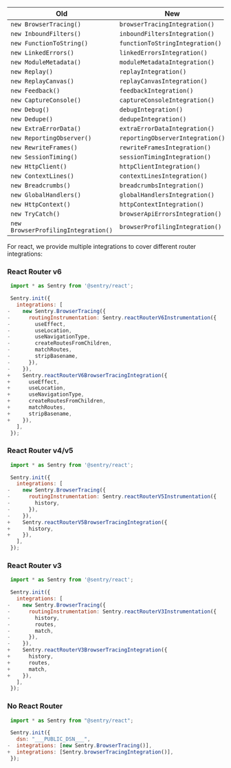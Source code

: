 <Include name="migration/javascript-v8/v7-deprecation/class-based-integrations" />

| Old                                 | New                              |
| ----------------------------------- | -------------------------------- |
| `new BrowserTracing()`              | `browserTracingIntegration()`    |
| `new InboundFilters()`              | `inboundFiltersIntegration()`    |
| `new FunctionToString()`            | `functionToStringIntegration()`  |
| `new LinkedErrors()`                | `linkedErrorsIntegration()`      |
| `new ModuleMetadata()`              | `moduleMetadataIntegration()`    |
| `new Replay()`                      | `replayIntegration()`            |
| `new ReplayCanvas()`                | `replayCanvasIntegration()`      |
| `new Feedback()`                    | `feedbackIntegration()`          |
| `new CaptureConsole()`              | `captureConsoleIntegration()`    |
| `new Debug()`                       | `debugIntegration()`             |
| `new Dedupe()`                      | `dedupeIntegration()`            |
| `new ExtraErrorData()`              | `extraErrorDataIntegration()`    |
| `new ReportingObserver()`           | `reportingObserverIntegration()` |
| `new RewriteFrames()`               | `rewriteFramesIntegration()`     |
| `new SessionTiming()`               | `sessionTimingIntegration()`     |
| `new HttpClient()`                  | `httpClientIntegration()`        |
| `new ContextLines()`                | `contextLinesIntegration()`      |
| `new Breadcrumbs()`                 | `breadcrumbsIntegration()`       |
| `new GlobalHandlers()`              | `globalHandlersIntegration()`    |
| `new HttpContext()`                 | `httpContextIntegration()`       |
| `new TryCatch()`                    | `browserApiErrorsIntegration()`  |
| `new BrowserProfilingIntegration()` | `browserProfilingIntegration()`  |

<Include name="migration/javascript-v8/v7-deprecation/browser-tracing" />

For react, we provide multiple integrations to cover different router integrations:

### React Router v6

```JavaScript diff
 import * as Sentry from '@sentry/react';

 Sentry.init({
   integrations: [
-    new Sentry.BrowserTracing({
-      routingInstrumentation: Sentry.reactRouterV6Instrumentation({
-        useEffect,
-        useLocation,
-        useNavigationType,
-        createRoutesFromChildren,
-        matchRoutes,
-        stripBasename,
-      }),
-    }),
+    Sentry.reactRouterV6BrowserTracingIntegration({
+      useEffect,
+      useLocation,
+      useNavigationType,
+      createRoutesFromChildren,
+      matchRoutes,
+      stripBasename,
+    }),
   ],
 });
```

### React Router v4/v5

```JavaScript diff
 import * as Sentry from '@sentry/react';

 Sentry.init({
   integrations: [
-    new Sentry.BrowserTracing({
-      routingInstrumentation: Sentry.reactRouterV5Instrumentation({
-        history,
-      }),
-    }),
+    Sentry.reactRouterV5BrowserTracingIntegration({
+      history,
+    }),
   ],
 });
```

### React Router v3

```JavaScript diff
 import * as Sentry from '@sentry/react';

 Sentry.init({
   integrations: [
-    new Sentry.BrowserTracing({
-      routingInstrumentation: Sentry.reactRouterV3Instrumentation({
-        history,
-        routes,
-        match,
-      }),
-    }),
+    Sentry.reactRouterV3BrowserTracingIntegration({
+      history,
+      routes,
+      match,
+    }),
   ],
 });
```

### No React Router

```JavaScript diff
 import * as Sentry from "@sentry/react";

 Sentry.init({
   dsn: "___PUBLIC_DSN___",
-  integrations: [new Sentry.BrowserTracing()],
+  integrations: [Sentry.browserTracingIntegration()],
 });
```

<Include name="migration/javascript-v8/v7-deprecation/general" />
